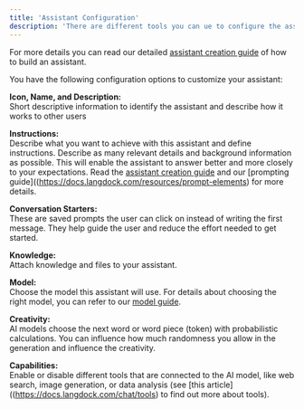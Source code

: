 ```yaml
---
title: 'Assistant Configuration'
description: 'There are different tools you can ue to configure the assistant and tailor it to your specific use case.'
---
```

<Tip>For more details you can read our detailed [assistant creation guide](https://docs.langdock.com/resources/assistant-creation) of how to build an assistant.</Tip>

You have the following configuration options to customize your assistant:

**Icon, Name, and Description:** <br />
Short descriptive information to identify the assistant and describe how it works to other users

**Instructions:** <br />
Describe what you want to achieve with this assistant and define instructions. Describe as many relevant details and background information as possible. This will enable the assistant to answer better and more closely to your expectations. Read the [assistant creation guide](https://docs.langdock.com/resources/assistant-creation) and our [prompting guide]((https://docs.langdock.com/resources/prompt-elements) for more details.

**Conversation Starters:** <br />
These are saved prompts the user can click on instead of writing the first message. They help guide the user and reduce the effort needed to get started.

**Knowledge:** <br />
Attach knowledge and files to your assistant.

**Model:** <br />
Choose the model this assistant will use. For details about choosing the right model, you can refer to our [model guide](https://docs.langdock.com/resources/models).

**Creativity:** <br />
AI models choose the next word or word piece (token) with probabilistic calculations. You can influence how much randomness you allow in the generation and influence the creativity.

**Capabilities:** <br />
Enable or disable different tools that are connected to the AI model, like web search, image generation, or data analysis (see [this article]((https://docs.langdock.com/chat/tools) to find out more about tools).
